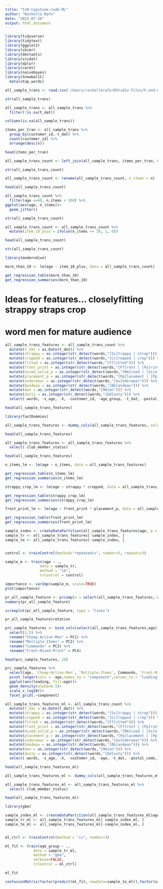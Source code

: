 ```yaml
---
title: "510-Capstone-Code-ML"
author: "Rochelle Rafn"
date: "2022-07-26"
output: html_document
---
```


```r

library(tidyverse)
library(tidytext)
library(ggplot2)
library(skimr)
library(devtools)
library(visdat)
library(dplyr)
library(caret)
library(naivebayes)
library(SnowballC)
  data(stop_words)

all_sample_trans <- read.csv('/Users/rochellerafn/RStudio Files/h-and-m-personalized-fashion-recommendations/all_sample_transactions')
```

```r
str(all_sample_trans)
```

```r
all_sample_trans <- all_sample_trans %>%
  filter(!is.na(t_dat))

colSums(is.na(all_sample_trans))
```

```r
items_per_tran <- all_sample_trans %>%
  group_by(customer_id, t_dat) %>%
  count(customer_id) %>%
  arrange(desc(n))

head(items_per_tran)
```


```r
all_sample_trans_count <- left_join(all_sample_trans, items_per_tran, by= c("customer_id", "t_dat"))

str(all_sample_trans_count)
```

```r
all_sample_trans_count <- rename(all_sample_trans_count, n_items = n)

head(all_sample_trans_count)
```

```r
all_sample_trans_count %>%
  filter(age <=60, n_items < 200) %>%
ggplot(aes(age, n_items))+
  geom_jitter()
```

```r
str(all_sample_trans_count)
```

```r
all_sample_trans_count <- all_sample_trans_count %>%
  mutate(item_10_plus = ifelse(n_items >= 10, 1, 0))

head(all_sample_trans_count)
```

```r
str(all_sample_trans_count)
```

```r
library(moderndive)

more_than_10 <- lm(age ~ item_10_plus, data = all_sample_trans_count)

get_regression_table(more_than_10)
get_regression_summaries(more_than_10)
```

# Ideas for features... closelyfitting strappy straps crop
# word men for mature audience


```r
all_sample_trans_features <- all_sample_trans_count %>%
  mutate(t_dat = as.Date(t_dat)) %>%
  mutate(strappy = as.integer(str_detect(words,"[Ss]trappy | strap"))) %>% 
  mutate(cropped = as.integer(str_detect(words,"[Cc]ropped | crop"))) %>%
  mutate(fitted = as.integer(str_detect(words,"[Ff]itted"))) %>%
  mutate(front_print = as.integer(str_detect(words,"[Ff]ront | [Pp]rint"))) %>%
  mutate(mixed_solid_p = as.integer(str_detect(words,"[Mm]ixed | [Ss]olid | [Pp]rint"))) %>%
  mutate(placement_p = as.integer(str_detect(words,"[Pp]lacement | [Pp]rint"))) %>%
  mutate(underwear = as.integer(str_detect(words,"[Uu]nderwear"))) %>%
  mutate(bandeau = as.integer(str_detect(words,"[Bb]andeau"))) %>%
  mutate(men = as.integer(str_detect(words,"[Mm]en"))) %>%
  mutate(dusty = as.integer(str_detect(words,"[Dd]usty"))) %>%
  select(-words, -s_age, -X, -customer_id, -age_group, -t_dat, -postal_code, -article_id)

head(all_sample_trans_features)
```


```r
library(fastDummies)

all_sample_trans_features <- dummy_cols(all_sample_trans_features, select_columns = "club_member_status")

head(all_sample_trans_features)
```


```r
all_sample_trans_features <- all_sample_trans_features %>%
  select(-club_member_status)

head(all_sample_trans_features)
```



```r
n_items_lm <- lm(age ~ n_items, data = all_sample_trans_features) 

get_regression_table(n_items_lm)
get_regression_summaries(n_items_lm)
```


```r
strappy_crop_lm <- lm(age ~ strappy * cropped, data = all_sample_trans_features)

get_regression_table(strappy_crop_lm)
get_regression_summaries(strappy_crop_lm)
```


```r
front_print_lm <- lm(age ~ front_print * placement_p, data = all_sample_trans_features)

get_regression_table(front_print_lm)
get_regression_summaries(front_print_lm)
```


```r
sample_index <- createDataPartition(all_sample_trans_features$age, p = 0.8, list = FALSE)
sample_tr <- all_sample_trans_features[ sample_index, ]
sample_te <- all_sample_trans_features[-sample_index, ]


control <- trainControl(method="repeatedcv", number=5, repeats=3)

sample_m <- train(age ~ .,
                data = sample_tr, 
                method = "lm",
                trControl = control)

importance <- varImp(sample_m, scale=TRUE)
plot(importance)
```


```r
pr_all_sample_feature <- prcomp(x = select(all_sample_trans_features,-age), scale = T, center = T)
summary(pr_all_sample_feature)
```

```r
screeplot(pr_all_sample_feature, type = "lines")
```

```r
pr_all_sample_feature$rotation
```


```r
prc_sample_features <- bind_cols(select(all_sample_trans_features,age),as.data.frame(pr_all_sample_feature$x)) %>% 
  select(1:5) %>% 
  rename("Cheap-Active-Men" = PC1) %>% 
  rename("Multiple-Items" = PC2) %>% 
  rename("Commando" = PC3) %>% 
  rename("Front-Mixed-Print" = PC4)

head(prc_sample_features, 20)
```


```r
prc_sample_features %>% 
  select(age, `Cheap-Active-Men`, `Multiple-Items`, Commando, `Front-Mixed-Print`) %>% 
  pivot_longer(cols = -age,names_to = "component",values_to = "loading") %>% 
  ggplot(aes(loading, fill=age))+
  geom_density(alpha=0.5)+
  scale_x_log10()+
  facet_grid(.~component)
```


```r
all_sample_trans_features_ml <- all_sample_trans_count %>%
  mutate(t_dat = as.Date(t_dat)) %>%
  mutate(strappy = as.integer(str_detect(words,"[Ss]trappy | strap"))) %>% 
  mutate(cropped = as.integer(str_detect(words,"[Cc]ropped | crop"))) %>%
  mutate(fitted = as.integer(str_detect(words,"[Ff]itted"))) %>%
  mutate(front_print = as.integer(str_detect(words,"[Ff]ront | [Pp]rint"))) %>%
  mutate(mixed_solid_p = as.integer(str_detect(words,"[Mm]ixed | [Ss]olid | [Pp]rint"))) %>%
  mutate(placement_p = as.integer(str_detect(words,"[Pp]lacement | [Pp]rint"))) %>%
  mutate(underwear = as.integer(str_detect(words,"[Uu]nderwear"))) %>%
  mutate(bandeau = as.integer(str_detect(words,"[Bb]andeau"))) %>%
  mutate(men = as.integer(str_detect(words,"[Mm]en"))) %>%
  mutate(dusty = as.integer(str_detect(words,"[Dd]usty"))) %>%
  select(-words, -s_age, -X, -customer_id, -age, -t_dat, -postal_code, -article_id)

head(all_sample_trans_features_ml)
```


```r
all_sample_trans_features_ml <- dummy_cols(all_sample_trans_features_ml, select_columns = "club_member_status")

all_sample_trans_features_ml <- all_sample_trans_features_ml %>%
  select(-club_member_status)

head(all_sample_trans_features_ml)
```



```r
library(gbm)

sample_index_ml <- createDataPartition(all_sample_trans_features_ml$age_group, p = 0.8, list = FALSE)
sample_tr_ml <- all_sample_trans_features_ml[ sample_index_ml, ]
sample_te_ml <- all_sample_trans_features_ml[-sample_index_ml, ]


ml_ctrl <- trainControl(method = "cv", number=3)

ml_fit <- train(age_group ~ .,
             data = sample_tr_ml, 
             method = "gbm",
             verbose=FALSE,
             trControl = ml_ctrl)

ml_fit
```


```r
confusionMatrix(factor(predict(ml_fit, newdata=sample_te_ml)),factor(sample_te_ml$age_group))
```

